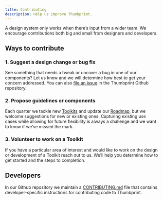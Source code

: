 ```yaml
---
title: Contributing
description: Help us improve Thumbprint.
---
```



A design system only works when there’s input from a wider team. We encourage contributions both big and small from designers and developers.

## Ways to contribute

### 1. Suggest a design change or bug fix

See something that needs a tweak or uncover a bug in one of our components? Let us know and we will determine how best to get your concern addressed. You can also [file an issue](https://github.com/thumbtack/thumbprint/issues/new) in the Thumbprint Github repository.

### 2. Propose guidelines or components

Each quarter we tackle new [Toolkits](/guide/product/toolkits/) and update our [Roadmap](/updates/roadmap/), but we welcome suggestions for new or existing ones. Capturing existing use cases while allowing for future flexibility is always a challenge and we want to know if we’ve missed the mark.

### 3. Volunteer to work on a Toolkit

If you have a particular area of interest and would like to work on the design or development of a Toolkit reach out to us. We’ll help you determine how to get started and the steps to completion.

## Developers

In our Github repository we maintain a [CONTRIBUTING.md](https://github.com/thumbtack/thumbprint/blob/master/CONTRIBUTING.md) file that contains developer-specific instructions for contributing code to Thumbprint.
